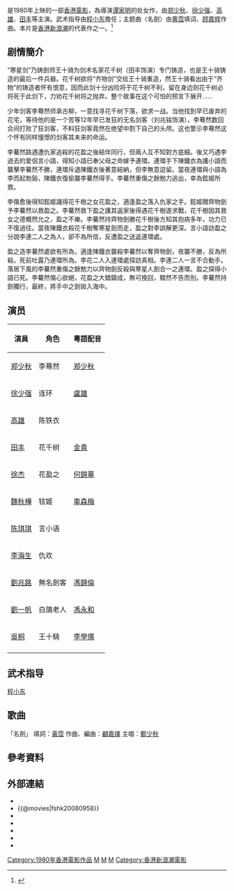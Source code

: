 {{Infobox Film
|片名          = 名劍
|電影原名      = ''{{lang|en|The Sword}}''
|圖像          = 
|圖像說明      = 
|導演          = [[谭家明|谭家明]]
|監製          = [[鄒文懷|鄒文懷]]
|製片          = [[鍾國仁|鍾國仁]]、[[黃煒生|黃煒生]]
|編劇          = [[黃鷹_(武俠小說家)|黃鷹]]、[[譚家明|譚家明]]， [[盧自強|盧自強]]、[[劉天賜|劉天賜]]
|劇本          = 
|故事          = [[黃鷹_(武俠小說家)|黃鷹]]
|原著          = 
|旁白          = 
|統籌          = 
|主演          = [[郑少秋|郑少秋]]<br>[[徐少强|徐少强]]<br>[[魏秋樺|魏秋樺]]<br>[[陳琪琪|陳琪琪]]<br>[[高雄_(演員)|高雄]]<br>[[田丰|田丰]]
|分級          = I
|副標題        = 
|主題曲        = 〈名劍〉／[[鄭少秋|鄭少秋]]
|片頭曲        = 
|片尾曲        = 
|配樂          = [[顧嘉輝|顧嘉輝]]
|攝影          = [[黃仲標|黃仲標]]
|剪輯          = [[張耀宗|張耀宗]]
|製片商        = [[嘉禾娛樂事業有限公司|嘉禾娛樂事業有限公司]]
|發行商        = 
|上映日期      = {{BHKG}}：{{Film date|1980|8|14}}
|發行日期      = 
|片長          = 85分鐘
|產地          = {{HKG-1959}}
|語言          = 粵語
|官方網站      = 
|預算          = 
|票房          = HK$ 2,646,769
|前集          = 
|續集          = 
|中國大陸片名  = 
|港澳片名      = 
|新馬片名      = 
|臺灣片名      = 
|sarft_id    = <!-- 公映許可號碼 -->
|amg_id      = <!-- AMG（All Media Guide）ID -->
|imdb_id     = tt0080958
}}

{{engname|《名劍》|''The Sword''}}是1980年上映的一部[[香港電影|香港電影]]，為導演[[谭家明|谭家明]]的处女作，由[[郑少秋|郑少秋]]、[[徐少强|徐少强]]、[[高雄_(演員)|高雄]]、[[田丰|田丰]]等主演。武术指导由[[程小东|程小东]]擔任；主题曲〈名劍〉由[[黄霑|黄霑]]填词、[[顾嘉辉|顾嘉辉]]作曲。本片是[[香港新浪潮|香港新浪潮]]的代表作之一。<ref>{{cite web |url=https://www.info.gov.hk/gia/general/201702/24/P2017022400592.htm |language=zh-hk |title=電影資料館推出節目「再探新浪潮」（附圖） |publisher=[[香港特別行政區政府|香港特別行政區政府]][[新聞公報|新聞公報]] |date=2017-02-24 |accessdate=2021-05-02 |archive-date=2019-09-01 |archive-url=https://web.archive.org/web/20190901003110/https://www.info.gov.hk/gia/general/201702/24/P2017022400592.htm |dead-url=no }}</ref>

==剧情簡介==
“寒星剑”乃铸劍师王十骑为剑术名家花千树（田丰饰演）专门铸造，也是王十骑铸造的最后一件兵器。花千树欲将“齐物剑”交给王十骑重造，然王十骑看出由于“齐物”的铸造者怀有恨意，因而此剑十分凶险将于花千树不利，留在身边则花千树必将死于此剑下，力劝花千树将之抛弃。整个故事在这个可怕的预言下展开……

少年剑客李蓦然师承古柳，一意找寻花千树下落，欲求一战。当他找到早已废弃的花宅，等待他的是一个苦等12年早已发狂的无名剑客（刘兆铭饰演），李蓦然数回合间打败了狂剑客，不料狂剑客竟然在绝望中割下自己的头颅。这也警示李蓦然这个怀有同样憧憬的剑客其未来的命运。

李驀然路遇遭仇家追殺的花盈之後結伴同行，但兩人互不知對方底細。後又巧遇李過去的愛侶言小語，得知小語已奉父母之命嫁予連環。連環手下陳鐵衣為護小語而襲擊李驀然不勝，連環斥退陳鐵衣後著意結納，但李無意逗留。當夜連環與小語為李而起勃谿，陳鐵衣復偷襲李驀然得手。李驀然重傷之餘勉力逃出，幸為鉉姬所救。

李傷愈後得知鉉姬識得花千樹之女花盈之，適逢盈之落入仇家之手。鉉姬贈齊物劍予李驀然以救盈之。李驀然救下盈之護其返家後得遇花千樹遂求戰，花千樹因其救女之德概然允之，盈之不樂。李驀然持齊物劍勝花千樹後方知其抱病多年，功力已不復過往。當夜陳鐵衣殺花千樹奪寒星劍而走，盈之對李誤解更深。言小語訪盈之分說李連二人之為人，卻不為所信，反遭盈之送返連環處。

盈之造李驀然處欲有所為，適逢陳鐵衣襲殺李驀然以奪齊物劍，夜襲不勝，反為所殺。死前吐露乃連環所為。李花二人入連環處探訪真相。李連二人一言不合動手。落居下風的李驀然重傷之餘勉力以齊物劍反殺與寒星人劍合一之連環。盈之探得小語已死。李驀然傷心欲絕，花盈之大錯鑄成，無可挽回，黯然不告而別。李驀然持劍獨行，最終，將手中之劍拋入海中。

==演员==
{|class="wikitable" style="width:50%"
!演員
!角色
!粵語配音
|------
|[[郑少秋|郑少秋]]|| 李蓦然  || [[郑少秋|郑少秋]]
|-
|[[徐少强|徐少强]]|| 连环 ||  [[盧雄|盧雄]]
|-
|[[高雄_(演員)|高雄]]|| 陈铁衣  || 
|-
|[[田丰|田丰]]|| 花千树  || [[金貴|金貴]]
|-
|[[徐杰|徐杰]]|| 花盈之   ||[[何錦華|何錦華]]
|-
|[[魏秋樺|魏秋樺]]|| 铉姬  || [[車森梅|車森梅]]
|-
|[[陈琪琪|陈琪琪]]|| 言小语  ||
|-
|[[李海生|李海生]]|| 仇欢  ||
|-
|[[劉兆銘|劉兆銘]]|| 無名劍客 || [[馮錦倫|馮錦倫]]
|-
|[[劉一帆|劉一帆]] || 白鴿老人 || [[馮永和|馮永和]]
|-
|[[吳桐|吳桐]] || 王十騎 ||[[李學儒|李學儒]]
|------
|}

==武术指导==
[[程小东|程小东]]

==歌曲==
「名劍」
填詞：[[黃霑|黃霑]]
作曲、編曲：[[顧嘉煇|顧嘉煇]]
主唱：[[鄭少秋|鄭少秋]]

== 參考資料 ==
{{reflist}}

== 外部連結 ==
*{{hkmdb title|6139}}
*{{@movies|fshk20080958}}
*{{douban}}
*{{Mtime|24489}}
*{{Amg movie|48204}}
*{{rotten-tomatoes|1032480-sword}}
*{{imdb title|0080958}}

[[Category:1980年香港電影作品|Category:1980年香港電影作品]]
[[Category:1980年代動作片|M]]
[[Category:香港動作片|M]]
[[Category:譚家明電影|M]]
[[Category:香港新浪潮電影|Category:香港新浪潮電影]]
